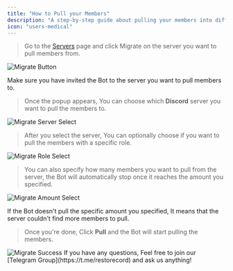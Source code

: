 ```yaml
---
title: "How to Pull your Members"
description: "A step-by-step guide about pulling your members into different Discord Servers."
icon: "users-medical"
---
```


> Go to the [Servers](https://restr.co/servers) page and click Migrate on the server you want to pull members from.
<Frame>
    <img src="images/setup_pull_migrate_button.png" alt="Migrate Button" />
</Frame>

> 
<Info>
    Make sure you have invited the Bot to the server you want to pull members to.
</Info>

> Once the popup appears, You can choose which **Discord** server you want to pull the members to.
<Frame>
    <img src="images/setup_pull_server.png" alt="Migrate Server Select" />
</Frame>

> After you select the server, You can optionally choose if you want to pull the members with a specific role.
<Frame>
    <img src="images/setup_pull_role.png" alt="Migrate Role Select" />
</Frame>

> You can also specify how many members you want to pull from the server, the Bot will automatically stop once it reaches the amount you specified.
<Frame>
    <img src="images/setup_pull_amount.png" alt="Migrate Amount Select" />
</Frame>

>
<Info>
    If the Bot doesn't pull the specific amount you specified, It means that the server couldn't find more members to pull.
</Info>

> Once you're done, Click **Pull** and the Bot will start pulling the members.
<Frame>
    <img src="images/setup_pull_success.png" alt="Migrate Success" />
</Frame>

<Card title="Any Questions?" icon="question" color="blue" href="https://t.me/restorecord">
    If you have any questions, Feel free to join our [Telegram Group](https://t.me/restorecord) and ask us anything!
</Card>
